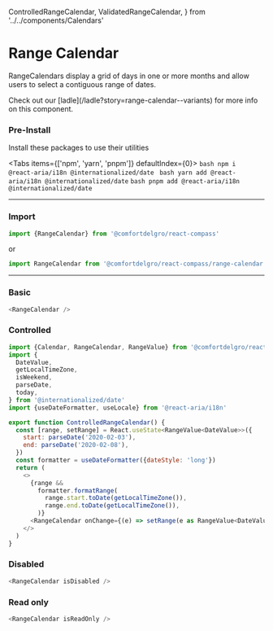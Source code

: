   ControlledRangeCalendar,
  ValidatedRangeCalendar,
} from '../../components/Calendars'

# Range Calendar

RangeCalendars display a grid of days in one or more months and allow users to select a contiguous range of dates.

<Callout>
  Check out our [ladle](/ladle?story=range-calendar--variants) for more info on
  this component.
</Callout>

### Pre-Install

Install these packages to use their utilities


<Tabs items={['npm', 'yarn', 'pnpm']} defaultIndex={0}>
  <Tab>```bash npm i @react-aria/i18n @internationalized/date ```</Tab>
  <Tab>``` bash yarn add @react-aria/i18n @internationalized/date ```</Tab>
  <Tab>``` bash pnpm add @react-aria/i18n @internationalized/date ```</Tab>
</Tabs>

---

### Import

```js
import {RangeCalendar} from '@comfortdelgro/react-compass'
```

or

```js
import RangeCalendar from '@comfortdelgro/react-compass/range-calendar'
```

---

### Basic

<section className={styles.componentShowcaseContainer}>
  <RangeCalendar />
</section>

```js
<RangeCalendar />
```

### Controlled

<section className={styles.componentShowcaseContainer}>
  <ControlledRangeCalendar />
</section>

```js
import {Calendar, RangeCalendar, RangeValue} from '@comfortdelgro/react-compass'
import {
  DateValue,
  getLocalTimeZone,
  isWeekend,
  parseDate,
  today,
} from '@internationalized/date'
import {useDateFormatter, useLocale} from '@react-aria/i18n'

export function ControlledRangeCalendar() {
  const [range, setRange] = React.useState<RangeValue<DateValue>>({
    start: parseDate('2020-02-03'),
    end: parseDate('2020-02-08'),
  })
  const formatter = useDateFormatter({dateStyle: 'long'})
  return (
    <>
      {range &&
        formatter.formatRange(
          range.start.toDate(getLocalTimeZone()),
          range.end.toDate(getLocalTimeZone()),
        )}
      <RangeCalendar onChange={(e) => setRange(e as RangeValue<DateValue>)} />
    </>
  )
}
```

### Disabled

<section className={styles.componentShowcaseContainer}>
  <RangeCalendar isDisabled />
</section>

```js
<RangeCalendar isDisabled />
```

### Read only

<section className={styles.componentShowcaseContainer}>
  <RangeCalendar isReadOnly />
</section>

```js
<RangeCalendar isReadOnly />
```
